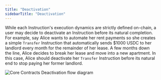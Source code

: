 ```yaml
---
title: "Deactivation"
sidebarTitle: "Deactivation"
---
```


While each Instruction's execution dynamics are strictly defined on-chain, a user may decide to deactivate an Instruction before its natural completion. For example, say Alice wants to automate her rent payments so she creates a simple `Transfer` Instruction that automatically sends $1000 USDC to her landlord every month for the remainder of her lease. A few months down the line, Alice decides to break her lease and move into a new apartment. In this case, Alice should deactivate her `Transfer` Instruction before its natural end to stop paying her former landlord.

![Core Contracts Deactivation flow diagram](/images/core-contracts-deactivation.png)